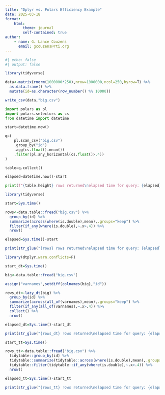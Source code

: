```yaml
---
title: "Dplyr vs. Polars Efficiency Example"
date: 2025-03-18
format: 
    html:
        theme: journal
        self-contained: true
author:
    - name: G. Lance Couzens
      email: gcouzens@rti.org  
---
```


```r
#| echo: false
#| output: false

library(tidyverse)

data<-matrix(rnorm(1000000*250),nrow=1000000,ncol=250,byrow=T) %>%
  as.data.frame() %>%
  mutate(id=as.character(row_number() %% 10000))

write_csv(data,"big.csv")
```

```python
import polars as pl
import polars.selectors as cs
from datetime import datetime

start=datetime.now()

q=(
    pl.scan_csv("big.csv")
    .group_by("id")
    .agg(cs.float().mean())
    .filter(pl.any_horizontal(cs.float()>.4))
)

table=q.collect()

elapsed=datetime.now()-start

print(f"{table.height} rows returned\nelapsed time for query: {elapsed}")
```

```r
library(tidyverse)

start=Sys.time()

rows<-data.table::fread("big.csv") %>%
  group_by(id) %>%
  summarize(across(where(is.double),mean),.groups="keep") %>%
  filter(if_any(where(is.double),~.x>.4)) %>%
  nrow()

elapsed=Sys.time()-start

print(str_glue("{rows} rows returned\nelapsed time for query: {elapsed}"))

library(dtplyr,warn.conflicts=F)

start_dt=Sys.time()

big<-data.table::fread("big.csv")

assign("varnames",setdiff(colnames(big),"id"))

rows_dt<-lazy_dt(big) %>%
  group_by(id) %>%
  summarize(across(all_of(varnames),mean),.groups="keep") %>%
  filter(if_any(all_of(varnames),~.x>.4)) %>%
  collect() %>%
  nrow()

elapsed_dt=Sys.time()-start_dt

print(str_glue("{rows_dt} rows returned\nelapsed time for query: {elapsed_dt}"))

start_tt=Sys.time()

rows_tt<-data.table::fread("big.csv") %>%
  tidytable::group_by(id) %>%
  tidytable::summarize(tidytable::across(where(is.double),mean),.groups="keep") %>%
  tidytable::filter(tidytable::if_any(where(is.double),~.x>.4)) %>%
  nrow()

elapsed_tt=Sys.time()-start_tt

print(str_glue("{rows_tt} rows returned\nelapsed time for query: {elapsed_tt}"))
```